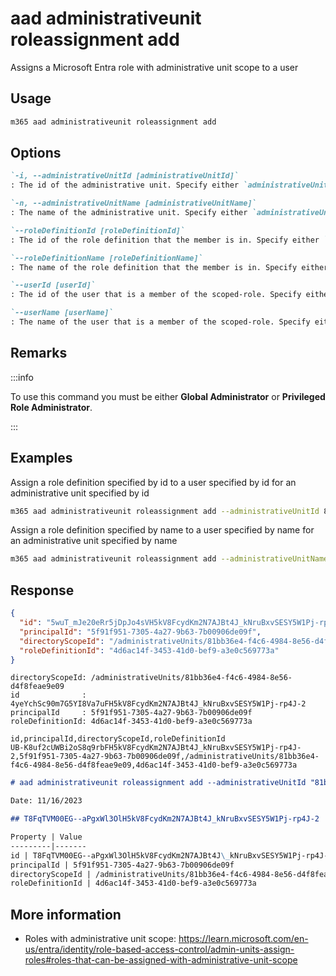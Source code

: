 
# aad administrativeunit roleassignment add

Assigns a Microsoft Entra role with administrative unit scope to a user

## Usage

```sh
m365 aad administrativeunit roleassignment add
```

## Options

```md definition-list
`-i, --administrativeUnitId [administrativeUnitId]`
: The id of the administrative unit. Specify either `administrativeUnitId` or `administrativeUnitName`.

`-n, --administrativeUnitName [administrativeUnitName]`
: The name of the administrative unit. Specify either `administrativeUnitId` or `administrativeUnitName`.

`--roleDefinitionId [roleDefinitionId]`
: The id of the role definition that the member is in. Specify either `roleDefinitionId` or `roleDefinitionName`.

`--roleDefinitionName [roleDefinitionName]`
: The name of the role definition that the member is in. Specify either `roleDefinitionId` or `roleDefinitionName`.

`--userId [userId]`
: The id of the user that is a member of the scoped-role. Specify either `userId` or `userName`.

`--userName [userName]`
: The name of the user that is a member of the scoped-role. Specify either `userId` or `userName`.
```

<Global />

## Remarks

:::info

To use this command you must be either **Global Administrator** or **Privileged Role Administrator**.

:::

## Examples

Assign a role definition specified by id to a user specified by id for an administrative unit specified by id

```sh
m365 aad administrativeunit roleassignment add --administrativeUnitId 81bb36e4-f4c6-4984-8e56-d4f8feae9e09 --roleDefinitionId 4d6ac14f-3453-41d0-bef9-a3e0c569773a --userId 5f91f951-7305-4a27-9b63-7b00906de09f
```

Assign a role definition specified by name to a user specified by name for an administrative unit specified by name

```sh
m365 aad administrativeunit roleassignment add --administrativeUnitName 'Marketing Division' --roleDefinitionName 'License Administrator' --userName 'john.doe@contoso.com'
```

## Response

<Tabs>
  <TabItem value="JSON">

  ```json
  {
    "id": "5wuT_mJe20eRr5jDpJo4sVH5kV8FcydKm2N7AJBt4J_kNruBxvSESY5W1Pj-rp4J-2",
    "principalId": "5f91f951-7305-4a27-9b63-7b00906de09f",
    "directoryScopeId": "/administrativeUnits/81bb36e4-f4c6-4984-8e56-d4f8feae9e09",
    "roleDefinitionId": "4d6ac14f-3453-41d0-bef9-a3e0c569773a"
  }
  ```

  </TabItem>
  <TabItem value="Text">

  ```text
  directoryScopeId: /administrativeUnits/81bb36e4-f4c6-4984-8e56-d4f8feae9e09
  id              : 4yeYchSc90m7G5YI8Va7uFH5kV8FcydKm2N7AJBt4J_kNruBxvSESY5W1Pj-rp4J-2
  principalId     : 5f91f951-7305-4a27-9b63-7b00906de09f
  roleDefinitionId: 4d6ac14f-3453-41d0-bef9-a3e0c569773a
  ```

  </TabItem>
  <TabItem value="CSV">

  ```csv
  id,principalId,directoryScopeId,roleDefinitionId
  UB-K8uf2cUWBi2oS8q9rbFH5kV8FcydKm2N7AJBt4J_kNruBxvSESY5W1Pj-rp4J-2,5f91f951-7305-4a27-9b63-7b00906de09f,/administrativeUnits/81bb36e4-f4c6-4984-8e56-d4f8feae9e09,4d6ac14f-3453-41d0-bef9-a3e0c569773a
  ```

  </TabItem>
  <TabItem value="Markdown">

  ```md
  # aad administrativeunit roleassignment add --administrativeUnitId "81bb36e4-f4c6-4984-8e56-d4f8feae9e09" --roleDefinitionId "4d6ac14f-3453-41d0-bef9-a3e0c569773a" --userId "5f91f951-7305-4a27-9b63-7b00906de09f"

  Date: 11/16/2023

  ## T8FqTVM00EG--aPgxWl3OlH5kV8FcydKm2N7AJBt4J_kNruBxvSESY5W1Pj-rp4J-2

  Property | Value
  ---------|-------
  id | T8FqTVM00EG--aPgxWl3OlH5kV8FcydKm2N7AJBt4J\_kNruBxvSESY5W1Pj-rp4J-2
  principalId | 5f91f951-7305-4a27-9b63-7b00906de09f
  directoryScopeId | /administrativeUnits/81bb36e4-f4c6-4984-8e56-d4f8feae9e09
  roleDefinitionId | 4d6ac14f-3453-41d0-bef9-a3e0c569773a
  ```

  </TabItem>
</Tabs>

## More information

- Roles with administrative unit scope: https://learn.microsoft.com/en-us/entra/identity/role-based-access-control/admin-units-assign-roles#roles-that-can-be-assigned-with-administrative-unit-scope
